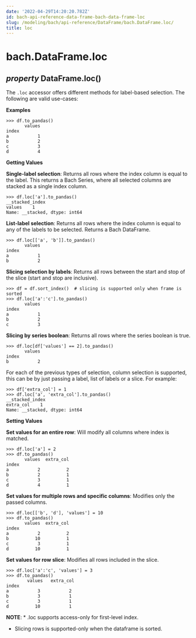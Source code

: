 ```yaml
---
date: '2022-04-29T14:20:20.782Z'
id: bach-api-reference-data-frame-bach-data-frame-loc
slug: /modeling/bach/api-reference/DataFrame/bach.DataFrame.loc/
title: loc
---
```


# bach.DataFrame.loc

<div>
<h2 class="signature-class"><span class="type-annotation"><em>property</em></span> <span class="additional-name">DataFrame.</span><span class="name">loc(</span>)</h2>


<div class="content">

The `.loc` accessor offers different methods for label-based selection. The following are
valid use-cases:

**Examples**

```pycon3
>>> df.to_pandas()
       values
index
a           1
b           2
c           3
d           4
```

**Getting Values**

**Single-label selection**: Returns all rows where the index column is equal to the label.
This returns a Bach Series, where all selected columns are stacked as a single index column.

```pycon3
>>> df.loc['a'].to_pandas()
__stacked_index
values    1
Name: __stacked, dtype: int64
```

**List-label selection**: Returns all rows where the index column is equal to any of
the labels to be selected. Returns a Bach DataFrame.

```pycon3
>>> df.loc[['a', 'b']].to_pandas()
       values
index
a           1
b           2
```

**Slicing selection by labels**: Returns all rows between the start and stop of the slice
(start and stop are inclusive).

```pycon3
>>> df = df.sort_index()  # slicing is supported only when frame is sorted
>>> df.loc['a':'c'].to_pandas()
       values
index
a           1
b           2
c           3
```

**Slicing by series boolean**: Returns all rows where the series boolean
is true.

```pycon3
>>> df.loc[df['values'] == 2].to_pandas()
       values
index
b           2
```

For each of the previous types of selection, column selection is supported,
this can be by just passing a label, list of labels or a slice. For example:

```pycon3
>>> df['extra_col'] = 1
>>> df.loc['a', 'extra_col'].to_pandas()
__stacked_index
extra_col    1
Name: __stacked, dtype: int64
```

**Setting Values**

**Set values for an entire row**: Will modify all columns where index is matched.

```pycon3
>>> df.loc['a'] = 2
>>> df.to_pandas()
       values  extra_col
index
a           2          2
b           2          1
c           3          1
d           4          1
```

**Set values for multiple rows and specific columns**: Modifies only the passed columns.

```pycon3
>>> df.loc[['b', 'd'], 'values'] = 10
>>> df.to_pandas()
       values  extra_col
index
a           2          2
b          10          1
c           3          1
d          10          1
```

**Set values for row slice**: Modifies all rows included in the slice.

```pycon3
>>> df.loc['a':'c', 'values'] = 3
>>> df.to_pandas()
        values   extra_col
index
a           3           2
b           3           1
c           3           1
d          10           1
```

**NOTE**: * .loc supports access-only for first-level index.

* Slicing rows is supported-only when the dataframe is sorted.


</div>

</div>
